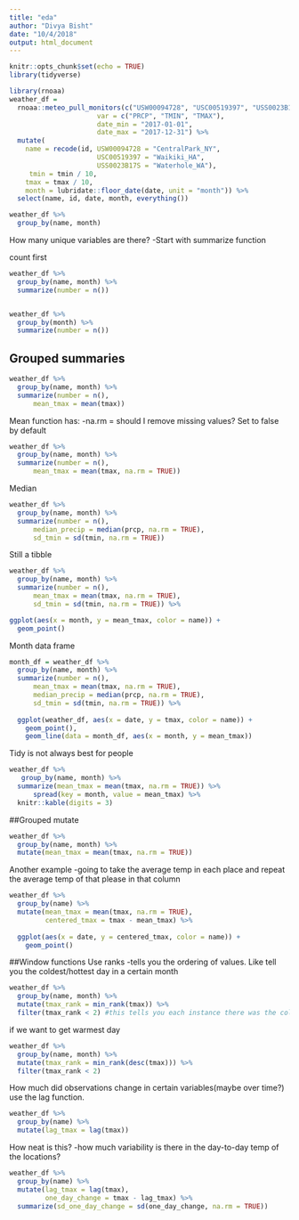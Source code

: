 ```yaml
---
title: "eda"
author: "Divya Bisht"
date: "10/4/2018"
output: html_document
---
```



```r
knitr::opts_chunk$set(echo = TRUE)
library(tidyverse)
```


```r
library(rnoaa)
weather_df = 
  rnoaa::meteo_pull_monitors(c("USW00094728", "USC00519397", "USS0023B17S"),
                      var = c("PRCP", "TMIN", "TMAX"), 
                      date_min = "2017-01-01",
                      date_max = "2017-12-31") %>%
  mutate(
    name = recode(id, USW00094728 = "CentralPark_NY", 
                      USC00519397 = "Waikiki_HA",
                      USS0023B17S = "Waterhole_WA"),
     tmin = tmin / 10,
    tmax = tmax / 10,
    month = lubridate::floor_date(date, unit = "month")) %>%
  select(name, id, date, month, everything())

```

```r
weather_df %>%
  group_by(name, month)
```

How many unique variables are there?
-Start with summarize function

count first
```r
weather_df %>%
  group_by(name, month) %>%
  summarize(number = n())


weather_df %>%
  group_by(month) %>%
  summarize(number = n())
```

## Grouped summaries
```r
weather_df %>%
  group_by(name, month) %>%
  summarize(number = n(), 
      mean_tmax = mean(tmax))
```
Mean function has: 
-na.rm = should I remove missing values? Set to false by default

```r
weather_df %>%
  group_by(name, month) %>%
  summarize(number = n(), 
      mean_tmax = mean(tmax, na.rm = TRUE))
```
Median
```r
weather_df %>%
  group_by(name, month) %>%
  summarize(number = n(),
      median_precip = median(prcp, na.rm = TRUE), 
      sd_tmin = sd(tmin, na.rm = TRUE))
```

Still a tibble
```r
weather_df %>%
  group_by(name, month) %>%
  summarize(number = n(),
      mean_tmax = mean(tmax, na.rm = TRUE), 
      sd_tmin = sd(tmin, na.rm = TRUE)) %>%

ggplot(aes(x = month, y = mean_tmax, color = name)) + 
  geom_point()
```
Month data frame
```r
month_df = weather_df %>%
  group_by(name, month) %>%
  summarize(number = n(),
      mean_tmax = mean(tmax, na.rm = TRUE),
      median_precip = median(prcp, na.rm = TRUE),
      sd_tmin = sd(tmin, na.rm = TRUE)) %>%
  
  ggplot(weather_df, aes(x = date, y = tmax, color = name)) +
    geom_point(),
    geom_line(data = month_df, aes(x = month, y = mean_tmax))
```
Tidy is not always best for people

```r
weather_df %>%
   group_by(name, month) %>%
  summarize(mean_tmax = mean(tmax, na.rm = TRUE)) %>%
      spread(key = month, value = mean_tmax) %>%
  knitr::kable(digits = 3)
```

##Grouped mutate
  
```r
weather_df %>%
  group_by(name, month) %>%
  mutate(mean_tmax = mean(tmax, na.rm = TRUE))

```

Another example
-going to take the average temp in each place and repeat the average temp of that please in that column

```r
weather_df %>%
  group_by(name) %>%
  mutate(mean_tmax = mean(tmax, na.rm = TRUE), 
         centered_tmax = tmax - mean_tmax) %>%
  
  ggplot(aes(x = date, y = centered_tmax, color = name)) + 
    geom_point()
```

##Window functions 
Use ranks
-tells you the ordering of values. Like tell you the coldest/hottest day in a certain month
```r
weather_df %>%
  group_by(name, month) %>%
  mutate(tmax_rank = min_rank(tmax)) %>%
  filter(tmax_rank < 2) #this tells you each instance there was the coldest day.
```
if we want to get warmest day
```r
weather_df %>%
  group_by(name, month) %>%
  mutate(tmax_rank = min_rank(desc(tmax))) %>%
  filter(tmax_rank < 2)
```

How much did observations change in certain variables(maybe over time?) 
use the lag function. 
```r
weather_df %>%
  group_by(name) %>%
  mutate(lag_tmax = lag(tmax))
```
How neat is this? 
  -how much variability is there in the day-to-day temp of the locations?
```r
weather_df %>%
  group_by(name) %>%
  mutate(lag_tmax = lag(tmax), 
         one_day_change = tmax - lag_tmax) %>%
  summarize(sd_one_day_change = sd(one_day_change, na.rm = TRUE))
```



